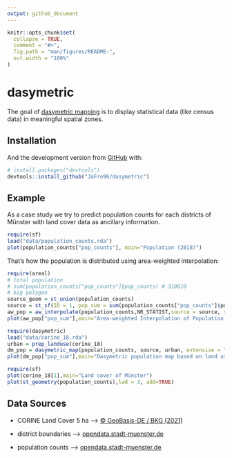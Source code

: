 ```yaml
---
output: github_document
---
```


```r
knitr::opts_chunk$set(
  collapse = TRUE,
  comment = "#>",
  fig.path = "man/figures/README-",
  out.width = "100%"
)
```

# dasymetric

<!-- badges: start -->
<!-- badges: end -->

The goal of [dasymetric mapping](https://en.wikipedia.org/wiki/Dasymetric_map) is to display statistical data (like census data) in meaningful spatial zones. 

## Installation

And the development version from [GitHub](https://github.com/) with:

``` r
# install.packages("devtools")
devtools::install_github("JaFro96/dasymetric")
```
## Example

As a case study we try to predict population counts for each districts of Münster with land cover data as ancillary information.

```r
require(sf)
load("data/population_counts.rda")
plot(population_counts["pop_counts"], main="Population (2018)")
```

That's how the population is distributed using area-weighted interpolation:

```r
require(areal)
# total population
# sum(population_counts["pop_counts"]$pop_counts) # 310610
# big polygon
source_geom = st_union(population_counts)
source = st_sf(ID = 1, pop_sum = sum(population_counts["pop_counts"]$pop_counts), source_geom)
aw_pop = aw_interpolate(population_counts,NR_STATIST,source = source, sid = ID,weight = "sum", extensive = "pop_sum", output = "sf")
plot(aw_pop["pop_sum"],main="Area-weighted Interpolation of Population (2018)")
```

```r
require(dasymetric)
load("data/corine_18.rda")
urban = prep_landuse(corine_18)
dm_pop = dasymetric_map(population_counts, source, urban, extensive = "pop_sum")
plot(dm_pop["pop_sum"],main="Dasymetric population map based on land use information (2018)")
```


```r
require(sf)
plot(corine_18[1],main="Land cover of Münster")
plot(st_geometry(population_counts),lwd = 3, add=TRUE)
```

## Data Sources
- CORINE Land Cover 5 ha --> [© GeoBasis-DE / BKG (2021)](https://gdz.bkg.bund.de/index.php/default/catalog/product/view/id/1071/s/corine-land-cover-5-ha-stand-2018-clc5-2018/category/8/?___store=default)

- district boundaries --> [opendata.stadt-muenster.de](https://opendata.stadt-muenster.de/dataset/geokoordinaten-der-stadtteil-grenzen-geometriedaten-der-kleinr%C3%A4umigen-gebietsgliederung)

- population counts --> [opendata.stadt-muenster.de](opendata.stadt-muenster.de)
